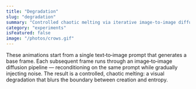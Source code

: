```yaml
---
title: "Degradation"
slug: "degradation"
summary: "Controlled chaotic melting via iterative image‑to‑image diffusion."
category: "experiments"
isFeatured: false
image: "/photos/crows.gif"
---
```



<ProjectOverview>
These animations start from a single text‑to‑image prompt that generates a base frame. Each subsequent frame runs through an image‑to‑image diffusion pipeline — reconditioning on the same prompt while gradually injecting noise. The result is a controlled, chaotic melting: a visual degradation that blurs the boundary between creation and entropy.
</ProjectOverview>

<MediaSection title="Examples">
  <div className="grid grid-cols-1 sm:grid-cols-2 lg:grid-cols-2 gap-6">
    <ZoomImage src="/photos/crows.gif" alt="Degradation — Crows" />
    <ZoomImage src="/photos/piano-melt.gif" alt="Degradation — Piano Melt" />
    <ZoomImage src="/photos/electricity.gif" alt="Degradation — Electricity" />
  </div>
</MediaSection>

<CallToAction email="aaron.demby.jones@gmail.com" />
